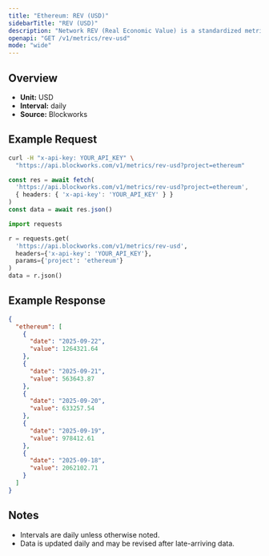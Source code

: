 ```yaml
---
title: "Ethereum: REV (USD)"
sidebarTitle: "REV (USD)"
description: "Network REV (Real Economic Value) is a standardized metric that tracks blockchain value accrual generated by user activity. REV consists of both in-protocol transaction fees and out-of-protocol tips that users pay for transaction execution, so it measures the monetary demand to transact onchain."
openapi: "GET /v1/metrics/rev-usd"
mode: "wide"
---
```


## Overview

- **Unit:** USD
- **Interval:** daily
- **Source:** Blockworks

## Example Request

<CodeGroup>

```bash cURL
curl -H "x-api-key: YOUR_API_KEY" \
  "https://api.blockworks.com/v1/metrics/rev-usd?project=ethereum"
```

```typescript TypeScript
const res = await fetch(
  'https://api.blockworks.com/v1/metrics/rev-usd?project=ethereum',
  { headers: { 'x-api-key': 'YOUR_API_KEY' } }
)
const data = await res.json()
```

```python Python
import requests

r = requests.get(
  'https://api.blockworks.com/v1/metrics/rev-usd',
  headers={'x-api-key': 'YOUR_API_KEY'},
  params={'project': 'ethereum'}
)
data = r.json()
```

</CodeGroup>

## Example Response

```json
{
  "ethereum": [
    {
      "date": "2025-09-22",
      "value": 1264321.64
    },
    {
      "date": "2025-09-21",
      "value": 563643.87
    },
    {
      "date": "2025-09-20",
      "value": 633257.54
    },
    {
      "date": "2025-09-19",
      "value": 978412.61
    },
    {
      "date": "2025-09-18",
      "value": 2062102.71
    }
  ]
}
```

## Notes
- Intervals are daily unless otherwise noted.
- Data is updated daily and may be revised after late-arriving data.